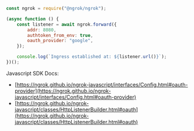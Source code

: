 ```jsx
const ngrok = require("@ngrok/ngrok");

(async function () {
	const listener = await ngrok.forward({
		addr: 8080,
		authtoken_from_env: true,
		oauth_provider: "google",
	});

	console.log(`Ingress established at: ${listener.url()}`);
})();
```

Javascript SDK Docs:

- [https://ngrok.github.io/ngrok-javascript/interfaces/Config.html#oauth-provider](https://ngrok.github.io/ngrok-javascript/interfaces/Config.html#oauth-provider)
- [https://ngrok.github.io/ngrok-javascript/classes/HttpListenerBuilder.html#oauth](https://ngrok.github.io/ngrok-javascript/classes/HttpListenerBuilder.html#oauth)
